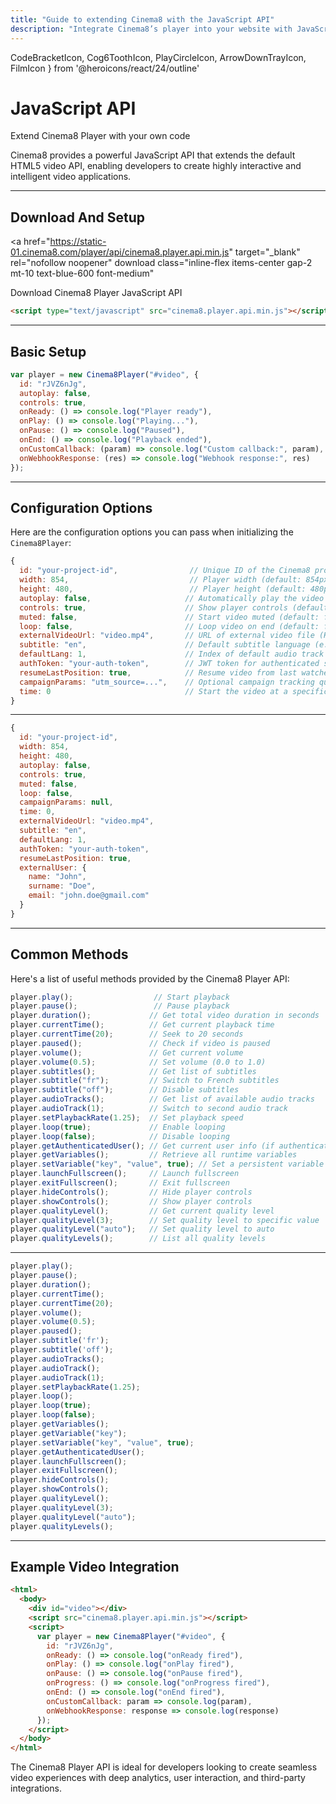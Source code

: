 ```yaml
---
title: "Guide to extending Cinema8 with the JavaScript API"
description: "Integrate Cinema8’s player into your website with JavaScript API features for fully customised interactive experiences. Visit Cinema8."
---
```


  CodeBracketIcon,
  Cog6ToothIcon,
  PlayCircleIcon,
  ArrowDownTrayIcon,
  FilmIcon
} from '@heroicons/react/24/outline'

# JavaScript API  
<span className="block text-gray-500 text-base font-normal mt-1">Extend Cinema8 Player with your own code</span>

Cinema8 provides a powerful JavaScript API that extends the default HTML5 video API, enabling developers to create highly interactive and intelligent video applications.

---

## <span className="inline-flex items-center gap-2 text-gray-900 dark:text-white"><ArrowDownTrayIcon className="w-5 h-5 text-blue-600" /> Download And Setup</span>

<a
  href="https://static-01.cinema8.com/player/api/cinema8.player.api.min.js"
  target="_blank"
  rel="nofollow noopener"
  download
  class="inline-flex items-center gap-2 mt-10 text-blue-600 font-medium"
>
   Download Cinema8 Player JavaScript API
</a>


```html filename="cdn-setup.html"
<script type="text/javascript" src="cinema8.player.api.min.js"></script>
```

---

## <span className="inline-flex items-center gap-2 text-gray-900 dark:text-white"><CodeBracketIcon className="w-5 h-5 text-blue-600" /> Basic Setup</span>

```js filename="basic-setup.js" showLineNumbers
var player = new Cinema8Player("#video", {
  id: "rJVZ6nJg",
  autoplay: false,
  controls: true,
  onReady: () => console.log("Player ready"),
  onPlay: () => console.log("Playing..."),
  onPause: () => console.log("Paused"),
  onEnd: () => console.log("Playback ended"),
  onCustomCallback: (param) => console.log("Custom callback:", param),
  onWebhookResponse: (res) => console.log("Webhook response:", res)
});
```

---

## <span className="inline-flex items-center gap-2 text-gray-900 dark:text-white"><Cog6ToothIcon className="w-5 h-5 text-blue-600" /> Configuration Options</span>

Here are the configuration options you can pass when initializing the `Cinema8Player`:

```js filename="player-options.js" showLineNumbers
{
  id: "your-project-id",                // Unique ID of the Cinema8 project
  width: 854,                           // Player width (default: 854px)
  height: 480,                          // Player height (default: 480px)
  autoplay: false,                     // Automatically play the video (default: false)
  controls: true,                      // Show player controls (default: true)
  muted: false,                        // Start video muted (default: false)
  loop: false,                         // Loop video on end (default: false)
  externalVideoUrl: "video.mp4",       // URL of external video file (HLS, MP4, FLV, etc.)
  subtitle: "en",                      // Default subtitle language (e.g. 'en', 'tr')
  defaultLang: 1,                      // Index of default audio track (1, 2, 3, ...)
  authToken: "your-auth-token",        // JWT token for authenticated sessions
  resumeLastPosition: true,            // Resume video from last watched time (for logged-in users)
  campaignParams: "utm_source=...",    // Optional campaign tracking query parameters
  time: 0                              // Start the video at a specific time in seconds
}
```

---


```js filename="player-options.js"
{
  id: "your-project-id",
  width: 854,
  height: 480,
  autoplay: false,
  controls: true,
  muted: false,
  loop: false,
  campaignParams: null,
  time: 0,
  externalVideoUrl: "video.mp4",
  subtitle: "en",
  defaultLang: 1,
  authToken: "your-auth-token",
  resumeLastPosition: true,
  externalUser: {
    name: "John",
    surname: "Doe",
    email: "john.doe@gmail.com"
  }
}
```

---

## <span className="inline-flex items-center gap-2 text-gray-900 dark:text-white"><PlayCircleIcon className="w-5 h-5 text-blue-600" /> Common Methods</span>

Here's a list of useful methods provided by the Cinema8 Player API:

```js filename="player-methods.js" showLineNumbers
player.play();                  // Start playback
player.pause();                 // Pause playback
player.duration();             // Get total video duration in seconds
player.currentTime();          // Get current playback time
player.currentTime(20);        // Seek to 20 seconds
player.paused();               // Check if video is paused
player.volume();               // Get current volume
player.volume(0.5);            // Set volume (0.0 to 1.0)
player.subtitles();            // Get list of subtitles
player.subtitle("fr");         // Switch to French subtitles
player.subtitle("off");        // Disable subtitles
player.audioTracks();          // Get list of available audio tracks
player.audioTrack(1);          // Switch to second audio track
player.setPlaybackRate(1.25);  // Set playback speed
player.loop(true);             // Enable looping
player.loop(false);            // Disable looping
player.getAuthenticatedUser(); // Get current user info (if authenticated)
player.getVariables();         // Retrieve all runtime variables
player.setVariable("key", "value", true); // Set a persistent variable
player.launchFullscreen();     // Launch fullscreen
player.exitFullscreen();       // Exit fullscreen
player.hideControls();         // Hide player controls
player.showControls();         // Show player controls
player.qualityLevel();         // Get current quality level
player.qualityLevel(3);        // Set quality level to specific value
player.qualityLevel("auto");   // Set quality level to auto
player.qualityLevels();        // List all quality levels
```

---


```js filename="player-methods.js"
player.play();
player.pause();
player.duration();
player.currentTime();
player.currentTime(20);
player.volume();
player.volume(0.5);
player.paused();
player.subtitle('fr');
player.subtitle('off');
player.audioTracks();
player.audioTrack();
player.audioTrack(1);
player.setPlaybackRate(1.25);
player.loop();
player.loop(true);
player.loop(false);
player.getVariables();
player.getVariable("key");
player.setVariable("key", "value", true);
player.getAuthenticatedUser();
player.launchFullscreen();
player.exitFullscreen();
player.hideControls();
player.showControls();
player.qualityLevel();
player.qualityLevel(3);
player.qualityLevel("auto");
player.qualityLevels();
```

---

## <span className="inline-flex items-center gap-2 text-gray-900 dark:text-white"><FilmIcon className="w-5 h-5 text-blue-600" /> Example Video Integration</span>

<Cinema8Video videoId="YVX3ZZD4" autoplay={false} />

```html filename="full-example.html"
<html>
  <body>
    <div id="video"></div>
    <script src="cinema8.player.api.min.js"></script>
    <script>
      var player = new Cinema8Player("#video", {
        id: "rJVZ6nJg",
        onReady: () => console.log("onReady fired"),
        onPlay: () => console.log("onPlay fired"),
        onPause: () => console.log("onPause fired"),
        onProgress: () => console.log("onProgress fired"),
        onEnd: () => console.log("onEnd fired"),
        onCustomCallback: param => console.log(param),
        onWebhookResponse: response => console.log(response)
      });
    </script>
  </body>
</html>
```

<Callout type="info">
  The Cinema8 Player API is ideal for developers looking to create seamless video experiences with deep analytics, user interaction, and third-party integrations.
</Callout>
